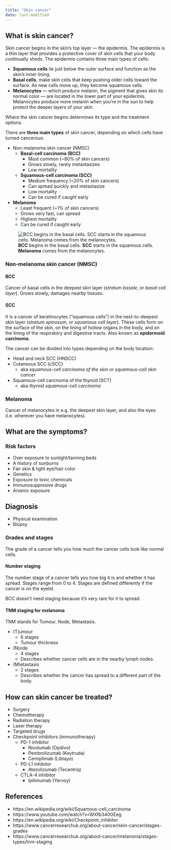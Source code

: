 ```yaml
---
title: "Skin cancer"
date: last-modified
---
```


## What is skin cancer?

Skin cancer begins in the skin's top layer --- the epidermis.
The epidermis is a thin layer that provides a protective cover of skin cells that your body continually sheds.
The epidermis contains three main types of cells:

* **Squamous cells** lie just below the outer surface and function as the skin's inner lining.
* **Basal cells**, make skin cells that keep pushing older cells toward the surface. As new cells move up, they become squamous cells.
* **Melanocytes** --- which produce melanin, the pigment that gives skin its normal color — are located in the lower part of your epidermis. Melanocytes produce more melanin when you're in the sun to help protect the deeper layers of your skin.

Where the skin cancer begins determines its type and the treatment options.

There are **three main types** of skin cancer, depending on which cells have turned cancerous:

* Non-melanoma skin cancer (NMSC)
  * **Basal-cell carcinoma (BCC)**
    * Most common (~80% of skin cancers)
    * Grows slowly, rarely metastasizes
    * Low mortality
  * **Squamous-cell carcinoma (SCC)**
    * Medium frequency (~20% of skin cancers)
    * Can spread quickly and metastasize
    * Low mortality
    * Can be cured if caught early
* **Melanoma**
  * Least frequent (~1% of skin cancers)
  * Grows very fast, can spread
  * Highest mortality
  * Can be cured if caught early

![**BCC** begins in the basal cells. **SCC** starts in the squamous cells. **Melanoma** comes from the melanocytes.](../images/skin-cancers.avif)

### Non-melanoma skin cancer (NMSC)

#### BCC

Cancer of basal cells in the deepest skin layer (*stratum basale*, or *basal cell layer*).
Grows slowly, damages nearby tissues.

#### SCC

It is a cancer of keratinocytes ("squamous cells") in the next-to-deepest skin layer (*stratum spinosum*, or *squamous cell layer*).
These cells form on the surface of the skin, on the lining of hollow organs in the body, and on the lining of the respiratory and digestive tracts.
Also known as **epidermoid carcinoma**.

The cancer can be divided into types depending on the body location:

* Head and neck SCC (HNSCC)
* Cutaneous SCC (cSCC)
  * aka *squamous-cell carcinoma of the skin* or *squamous-cell skin cancer*
* Squamous-cell carcinoma of the thyroid (SCT)
  * aka *thyroid squamous-cell carcinoma*

### Melanoma

Cancer of melanocytes in e.g. the deepest skin layer, and also the eyes (i.e. wherever you have melanocytes).

## What are the symptoms?

### Risk factors

* Over exposure to sunlight/tanning beds
* A history of sunburns
* Fair skin & light eye/hair color
* Genetics
* Exposure to toxic chemicals
* Immunosuppresive drugs
* Arsenic exposure

## Diagnosis

* Physical examination
* Biopsy

### Grades and stages

The grade of a cancer tells you how much the cancer cells look like normal cells.

#### Number staging

The number stage of a cancer tells you how big it is and whether it has spread.
Stages range from 0 to 4.
Stages are defined differently if the cancer is on the eyelid.

BCC doesn't need staging because it's very rare for it to spread.

#### TNM staging for melanoma

TNM stands for Tumour, Node, Metastasis.

* (T)umour
  * 6 stages
  * Tumour thickness
* (N)ode
  * 4 stages
  * Describes whether cancer cells are in the nearby lymph nodes.
* (M)etastasis
  * 2 stages 
  * Describes whether the cancer has spread to a different part of the body.

## How can skin cancer be treated?

* Surgery
* Chemotherapy
* Radiation therapy
* Laser therapy
* Targeted drugs
* Checkpoint inhibitors (immunotherapy)
  * PD-1 inhibitor
    * Nivolumab (Opdivo)
    * Pembrolizumab (Keytruda)
    * Cemiplimab (Libtayo)
  * PD-L1 inhibitor
    * Atezolizumab (Tecentriq)
  * CTLA-4 inhibitor
    * Ipilimumab (Yervoy)

## References

* https://en.wikipedia.org/wiki/Squamous-cell_carcinoma
* https://www.youtube.com/watch?v=WXfb340OEeg
* https://en.wikipedia.org/wiki/Checkpoint_inhibitor
* https://www.cancerresearchuk.org/about-cancer/skin-cancer/stages-grades
* https://www.cancerresearchuk.org/about-cancer/melanoma/stages-types/tnm-staging

